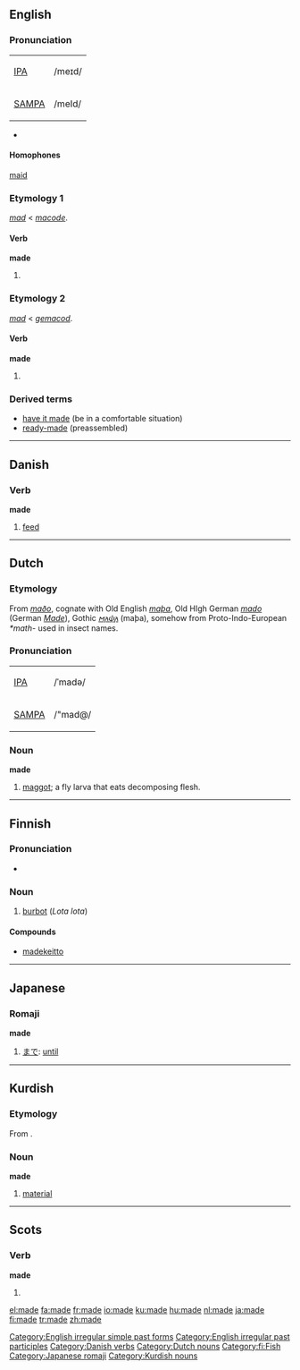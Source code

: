 {{see|Made}}
{{wikipedia}}
==English==

{{rank|A|should|can|82|made|did|such|great}}

===Pronunciation===
{| border=1 cellpadding=5
| [[w:IPA|IPA]] || /meɪd/
|-
| [[w:SAMPA|SAMPA]] || /meId/
|}
*{{audio|en-us-made.ogg|Audio (US)}}
*:{{rhymes|eɪd}}

====Homophones====
[[maid]]

===Etymology 1===
{{ME.}} ''[[mad]]'' < {{OE.}} ''[[macode]]''.

====Verb====
'''made'''

# {{simple past of|[[make]]}}
[[Category:English irregular simple past forms]]
===Etymology 2===
{{ME.}} ''[[mad]]'' < {{OE.}} ''[[gemacod]]''.

====Verb====
'''made'''

# {{past participle of|[[make]]}}
[[Category:English irregular past participles]]
===Derived terms===
*[[have it made]] (be in a comfortable situation)
*[[ready-made]] (preassembled)

----

==Danish==

===Verb===
'''made'''

# [[feed]]

[[Category:Danish verbs]]

----

==Dutch==

===Etymology===
From {{OS.|nl}} ''[[maðo]]'', cognate with Old English ''[[maþa]]'', Old HIgh German ''[[mado]]'' (German ''[[Made]]''), Gothic ''[[𐌼𐌰𐌸𐌰]]'' (maþa),
somehow from Proto-Indo-European ''*math-'' used in insect names.

===Pronunciation===
{| border=1 cellpadding=5
| [[w:IPA|IPA]] || /ˈmadə/
|-
| [[w:SAMPA|SAMPA]] || /"mad@/
|}

===Noun===
'''made''' {{f}}

# [[maggot]]; a fly larva that eats decomposing flesh.

[[Category:Dutch nouns]]

----

==Finnish==

===Pronunciation===
*{{IPA|/mɑde/}}

===Noun===
{{fi-noun|ma|type=78|grad=F}}

# [[burbot]] (''Lota lota'')

====Compounds====
*[[madekeitto]]

[[Category:fi:Fish]]

----

==Japanese==
{{ja-attention|Romaji header should be replaced with POS header|key=p}}

===Romaji===
'''made'''

# [[まで]]: [[until]]

[[Category:Japanese romaji]]

----

==Kurdish==

===Etymology===
From {{Arab.|ku}}.

===Noun===
'''made'''

# [[material]]

[[Category:Kurdish nouns]]

----

==Scots==

===Verb===
'''made'''

# {{past of|[[mak#Scots|mak]]|lang=Scots}}

[[el:made]]
[[fa:made]]
[[fr:made]]
[[io:made]]
[[ku:made]]
[[hu:made]]
[[nl:made]]
[[ja:made]]
[[fi:made]]
[[tr:made]]
[[zh:made]]